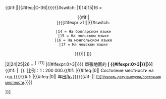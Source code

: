 <includeonly>{{#if:{{NAMESPACE}}||{{#ifeq:{{str left|{{{2|}}}|4}}|O-36|[[Category:{{{2|}}}]]}}}}{{#switch: {{{1|}}}
|1|14|15|16 = <center>{{#if:{{{4|}}}|'''{{{4}}}'''<br>}}{{#ifexpr:{{{1|}}}>1|{{comment|[{{{3}}} {{str left|{{{2}}}|{{#expr:{{str len|{{{2}}}}}-5}}}}]|{{#switch: {{{1|}}}
 |14 = На болгарском языке
 |15 = На польском языке
 |16 = На монгольском языке
 |17 = На чешском языке
}}}}|[{{{3}}} {{{2}}}]}}</center>
|2|24|25|26 = <span class="plainlinksneverexpand"><sup class="geo-google noprint" title="Это место на топографической карте {{{2}}}{{#ifeq:{{{5|}}}|0||{{#if:{{{5|}}}|&nbsp;{{{5}}} года}}}}">[{{{3}}} &nbsp;(T)]</sup></span>
|{{#ifexpr:0{{{1|}}}>3|{{Ref-{{#switch: {{{1|}}}
 |4 = bg
 |5 = pl
 |6 = mn
 |7 = cs
}}}}}} 單張地圖的 '''[{{{3}}} {{#ifexpr:0{{{1|}}}>3|{{str left|{{{2}}}|{{#expr:{{str len|{{{2}}}}}-5}}}}|{{{2}}}}}]'''{{#if: {{{4|}}}| &nbsp;'''{{{4}}}'''}}.&nbsp;比例：1 : 200 000.{{#if: {{{5|}}}|{{#ifeq:{{{5}}}|0||&nbsp;Состояние местности на {{{5}}} год.}}}}{{#if: {{{6|}}} |{{#ifeq:{{{6}}}|0||&nbsp;{{{6}}}年出版。}}}}{{#if: {{{5|}}} {{{6|}}}||<small>&nbsp;[[Шаблон:Карта/Бк/{{Str left|{{{2}}}|1}}|Указать дату выпуска/состояния местности]].</small>[[Категория:Википедия:Статьи, использующие карту без указанной даты выпуска и/или года состояния местности|{{str left|{{{2}}}|4}}]]}}}}</includeonly><noinclude>{{doc|Template:Карта/Выводы}}</noinclude>